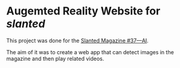 <title>Augmented Reality | Portfolio</title>

# Augemted Reality Website for *slanted*

This project was done for the
[Slanted Magazine #37—AI](https://www.slanted.de/product/slanted-magazine-37-ai/).

The aim of it was to create a web app that can detect images in the magazine and then
play related videos.
